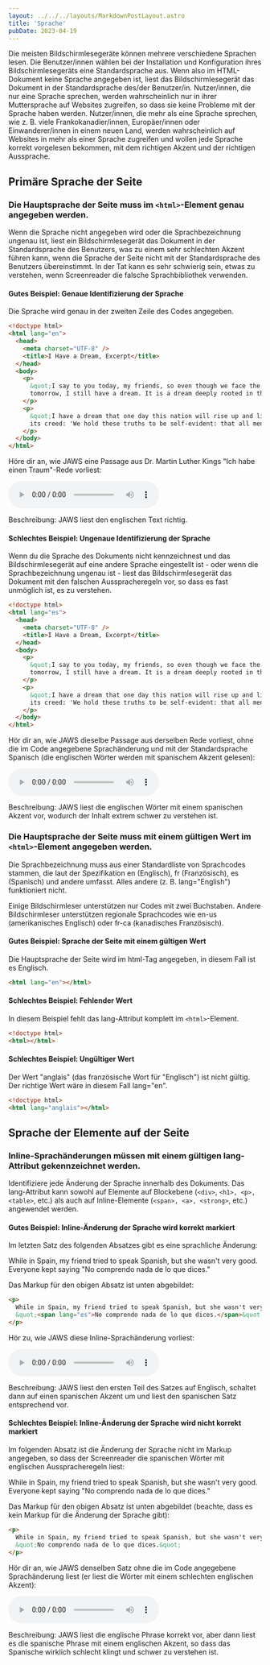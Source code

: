 ```yaml
---
layout: ../../../layouts/MarkdownPostLayout.astro
title: 'Sprache'
pubDate: 2023-04-19
---
```


Die meisten Bildschirmlesegeräte können mehrere verschiedene Sprachen lesen. Die Benutzer/innen wählen bei der Installation und
Konfiguration ihres Bildschirmlesegeräts eine Standardsprache aus. Wenn also im HTML-Dokument keine Sprache angegeben ist, liest
das Bildschirmlesegerät das Dokument in der Standardsprache des/der Benutzer/in. Nutzer/innen, die nur eine Sprache sprechen,
werden wahrscheinlich nur in ihrer Muttersprache auf Websites zugreifen, so dass sie keine Probleme mit der Sprache haben werden.
Nutzer/innen, die mehr als eine Sprache sprechen, wie z. B. viele Frankokanadier/innen, Europäer/innen oder Einwanderer/innen in
einem neuen Land, werden wahrscheinlich auf Websites in mehr als einer Sprache zugreifen und wollen jede Sprache korrekt vorgelesen
bekommen, mit dem richtigen Akzent und der richtigen Aussprache.

## Primäre Sprache der Seite

### Die Hauptsprache der Seite muss im `<html>`-Element genau angegeben werden.

Wenn die Sprache nicht angegeben wird oder die Sprachbezeichnung ungenau ist, liest ein Bildschirmlesegerät das Dokument in der
Standardsprache des Benutzers, was zu einem sehr schlechten Akzent führen kann, wenn die Sprache der Seite nicht mit der
Standardsprache des Benutzers übereinstimmt. In der Tat kann es sehr schwierig sein, etwas zu verstehen, wenn Screenreader die
falsche Sprachbibliothek verwenden.

#### Gutes Beispiel: Genaue Identifizierung der Sprache

Die Sprache wird genau in der zweiten Zeile des Codes angegeben.

```html
<!doctype html>
<html lang="en">
  <head>
    <meta charset="UTF-8" />
    <title>I Have a Dream, Excerpt</title>
  </head>
  <body>
    <p>
      &quot;I say to you today, my friends, so even though we face the difficulties of today and
      tomorrow, I still have a dream. It is a dream deeply rooted in the American dream.
    </p>
    <p>
      &quot;I have a dream that one day this nation will rise up and live out the true meaning of
      its creed: 'We hold these truths to be self-evident: that all men are created equal.'&quot;
    </p>
  </body>
</html>
```

Höre dir an, wie JAWS eine Passage aus Dr. Martin Luther Kings "Ich habe einen Traum"-Rede vorliest:

<audio controls>
  <source src='/audio/language-doc.ogg' type='audio/ogg' />
  <source src='/audio/language-doc.mp3' type='audio/mpeg' />
  Your browser does not support the audio element.
</audio>

Beschreibung: JAWS liest den englischen Text richtig.

#### Schlechtes Beispiel: Ungenaue Identifizierung der Sprache

Wenn du die Sprache des Dokuments nicht kennzeichnest und das Bildschirmlesegerät auf eine andere Sprache eingestellt ist - oder
wenn die Sprachbezeichnung ungenau ist - liest das Bildschirmlesegerät das Dokument mit den falschen Ausspracheregeln vor, so dass
es fast unmöglich ist, es zu verstehen.

```html
<!doctype html>
<html lang="es">
  <head>
    <meta charset="UTF-8" />
    <title>I Have a Dream, Excerpt</title>
  </head>
  <body>
    <p>
      &quot;I say to you today, my friends, so even though we face the difficulties of today and
      tomorrow, I still have a dream. It is a dream deeply rooted in the American dream.
    </p>
    <p>
      &quot;I have a dream that one day this nation will rise up and live out the true meaning of
      its creed: 'We hold these truths to be self-evident: that all men are created equal.'&quot;
    </p>
  </body>
</html>
```

Hör dir an, wie JAWS dieselbe Passage aus derselben Rede vorliest, ohne die im Code angegebene Sprachänderung und mit der
Standardsprache Spanisch (die englischen Wörter werden mit spanischem Akzent gelesen):

<audio controls>
  <source src='/audio/language-doc-bad.ogg' type='audio/ogg' />
  <source src='/audio/language-doc-bad.mp3' type='audio/mpeg' />
  Your browser does not support the audio element.
</audio>

Beschreibung: JAWS liest die englischen Wörter mit einem spanischen Akzent vor, wodurch der Inhalt extrem schwer zu verstehen ist.

### Die Hauptsprache der Seite muss mit einem gültigen Wert im `<html>`-Element angegeben werden.

Die Sprachbezeichnung muss aus einer Standardliste von Sprachcodes stammen, die laut der Spezifikation en (Englisch), fr (Französisch),
es (Spanisch) und andere umfasst. Alles andere (z. B. lang="English") funktioniert nicht.

Einige Bildschirmleser unterstützen nur Codes mit zwei Buchstaben. Andere Bildschirmleser unterstützen regionale Sprachcodes wie
en-us (amerikanisches Englisch) oder fr-ca (kanadisches Französisch).

#### Gutes Beispiel: Sprache der Seite mit einem gültigen Wert

Die Hauptsprache der Seite wird im html-Tag angegeben, in diesem Fall ist es Englisch.

```html
<html lang="en"></html>
```

#### Schlechtes Beispiel: Fehlender Wert

In diesem Beispiel fehlt das lang-Attribut komplett im `<html>`-Element.

```html
<!doctype html>
<html></html>
```

#### Schlechtes Beispiel: Ungültiger Wert

Der Wert "anglais" (das französische Wort für "Englisch") ist nicht gültig. Der richtige Wert wäre in diesem Fall lang="en".

```html
<!doctype html>
<html lang="anglais"></html>
```

## Sprache der Elemente auf der Seite

### Inline-Sprachänderungen müssen mit einem gültigen lang-Attribut gekennzeichnet werden.

Identifiziere jede Änderung der Sprache innerhalb des Dokuments. Das lang-Attribut kann sowohl auf Elemente auf Blockebene (`<div>`,
`<h1>, <p>, <table>`, etc.) als auch auf Inline-Elemente (`<span>, <a>, <strong>`, etc.) angewendet werden.

#### Gutes Beispiel: Inline-Änderung der Sprache wird korrekt markiert

Im letzten Satz des folgenden Absatzes gibt es eine sprachliche Änderung:

While in Spain, my friend tried to speak Spanish, but she wasn't very good. Everyone kept saying "No comprendo nada de lo que dices."

Das Markup für den obigen Absatz ist unten abgebildet:

```html
<p>
  While in Spain, my friend tried to speak Spanish, but she wasn't very good. Everyone kept saying
  &quot;<span lang="es">No comprendo nada de lo que dices.</span>&quot;
</p>
```

Hör zu, wie JAWS diese Inline-Sprachänderung vorliest:

<audio controls>
  <source src='/audio/language-inline.ogg' type='audio/ogg' />
  <source src='/audio/language-inline.mp3' type='audio/mpeg' />
  Your browser does not support the audio element.
</audio>

Beschreibung: JAWS liest den ersten Teil des Satzes auf Englisch, schaltet dann auf einen spanischen Akzent um und liest
den spanischen Satz entsprechend vor.

#### Schlechtes Beispiel: Inline-Änderung der Sprache wird nicht korrekt markiert

Im folgenden Absatz ist die Änderung der Sprache nicht im Markup angegeben, so dass der Screenreader die spanischen Wörter mit
englischen Ausspracheregeln liest:

While in Spain, my friend tried to speak Spanish, but she wasn't very good. Everyone kept saying "No comprendo nada de lo que dices."

Das Markup für den obigen Absatz ist unten abgebildet (beachte, dass es kein Markup für die Änderung der Sprache gibt):

```html
<p>
  While in Spain, my friend tried to speak Spanish, but she wasn't very good. Everyone kept saying
  &quot;No comprendo nada de lo que dices.&quot;
</p>
```

Hör dir an, wie JAWS denselben Satz ohne die im Code angegebene Sprachänderung liest (er liest die Wörter mit einem schlechten
englischen Akzent):

<audio controls>
  <source src='/audio/language-inline-bad.ogg' type='audio/ogg' />
  <source src='/audio/language-inline-bad.mp3' type='audio/mpeg' />
  Your browser does not support the audio element.
</audio>

Beschreibung: JAWS liest die englische Phrase korrekt vor, aber dann liest es die spanische Phrase mit einem englischen Akzent, so
dass das Spanische wirklich schlecht klingt und schwer zu verstehen ist.

